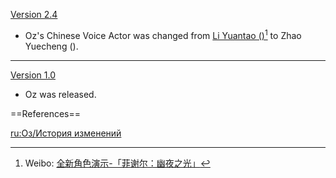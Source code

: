 {{Change History/Header}}
[[Version 2.4]]
* Oz's Chinese Voice Actor was changed from [https://zh.moegirl.org.cn/李元韬 Li Yuantao ({{zh|李元韬}})]<ref>Weibo: [https://weibo.com/6593199887/IBrm7EYhA 全新角色演示-「菲谢尔：幽夜之光」]</ref> to Zhao Yuecheng ({{zh|赵悦程}}).
----
[[Version 1.0]]
* Oz was released.
<noinclude>==References==
{{Reflist}}


[[ru:Оз/История изменений]]
</noinclude>